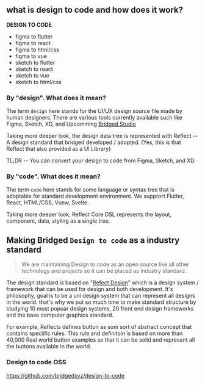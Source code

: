 ## what is design to code and how does it work?

**DESIGN TO CODE**

- figma to flutter
- figma to react
- figma to html/css
- figma to vue
- sketch to flutter
- sketch to react
- sketch to vue
- sketch to html/css



### By "design". What does it mean?

The term `design` here stands for the UI/UX design source file made by human designers. There are various tools currently available such like Figma, Sketch, XD, and Upcomming [Bridged Studio](https://github.com/bridgedxyz/bridged)

Taking more deeper look, the design data tree is represented with Reflect -- A design standard that bridged developed / adopted. (Yes, this is that Reflect that also provided as a UI Library)

TL;DR -- You can convert your design to code from Figma, Sketch, and XD.

### By "code". What does it mean?

The term `code` here stands for some language or syntax tree that is adoptable for standard development environment. We supprort Flutter, React, HTML/CSS, Vuew, Svelte.

Taking more deeper look, Reflect Core DSL represents the layout, component, data, styling as a single tree.



## Making Bridged `Design to code` as a industry standard

> We are maintaining Design to code as an open source like all other technology and projects so it can be placed as industry standard.

The design standard is based on "[Refect Design](https://reflect-ui.com)" which is a design system / framework that can be used for design and both development. It's philosophy, goal is to be a uni design system that can represent all designs in the world. that's why we put so much time to make standard structure by studying 10 most popuar design systems, 20 front end design frameworks and the base computer graphics standard.

For example, Reflects defines button as som sort of abstract concept that contains speciific rules. This rule and definitoin is based on more than 40,000 Real world button examples so that it can be solid and represent all the buttons available in the world.



### Design to code OSS

https://github.com/bridgedxyz/design-to-code